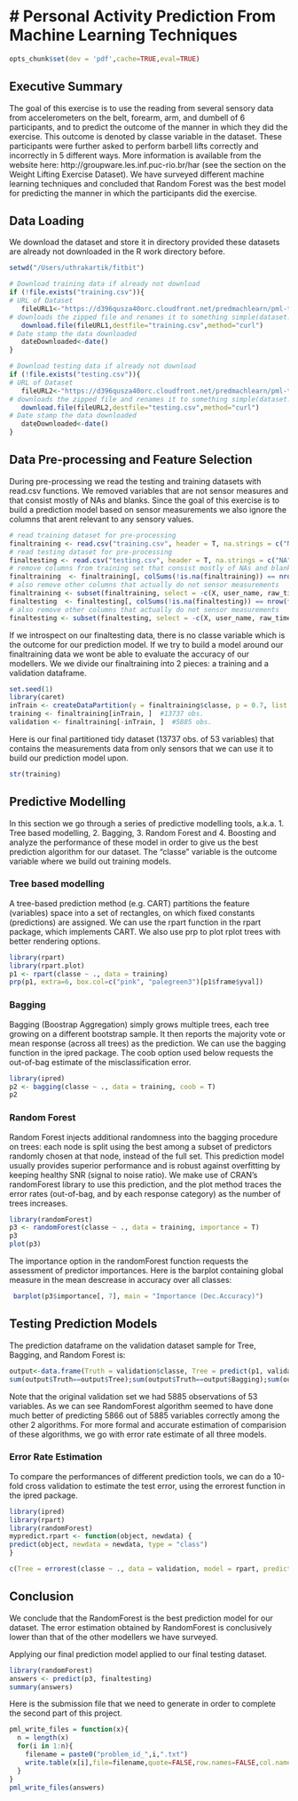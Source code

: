 # Personal Activity Prediction From Machine Learning Techniques
===============================================================
```r
opts_chunk$set(dev = 'pdf',cache=TRUE,eval=TRUE)
```

## Executive Summary
The goal of this exercise is to use the reading from several sensory data from accelerometers on the belt, forearm, arm, and dumbell of 6 participants, and to predict the outcome of the manner in which they did the exercise. This outcome is denoted by classe variable in the dataset. These participants were further asked to perform barbell lifts correctly and incorrectly in 5 different ways. More information is available from the website here: http://groupware.les.inf.puc-rio.br/har (see the section on the Weight Lifting Exercise Dataset).
We have surveyed different machine learning techniques and concluded that Random Forest was the best model for predicting the manner in which the participants did the exercise.

## Data Loading

We download the dataset and store it in directory provided these datasets are already not downloaded in the R work directory before.
```r
setwd("/Users/uthrakartik/fitbit")
```

```r
# Download training data if already not download
if (!file.exists("training.csv")){
# URL of Dataset
   fileURL1<-"https://d396qusza40orc.cloudfront.net/predmachlearn/pml-training.csv"
# downloads the zipped file and renames it to something simple(dataset.zip)
   download.file(fileURL1,destfile="training.csv",method="curl")
# Date stamp the data downloaded
   dateDownloaded<-date()
}

# Download testing data if already not download
if (!file.exists("testing.csv")){
# URL of Dataset
   fileURL2<-"https://d396qusza40orc.cloudfront.net/predmachlearn/pml-testing.csv"
# downloads the zipped file and renames it to something simple(dataset.zip)
   download.file(fileURL2,destfile="testing.csv",method="curl")
# Date stamp the data downloaded
   dateDownloaded<-date()
}
```

## Data Pre-processing and Feature Selection
During pre-processing we read the testing and training datasets with read.csv functions. We removed variables that are not sensor measures and that consist mostly of NAs and blanks. Since the goal of this exercise is to build a prediction model based on sensor measurements we also ignore the columns that arent relevant to any sensory values. 

```r
# read training dataset for pre-processing
finaltraining <- read.csv("training.csv", header = T, na.strings = c("NA", ""))
# read testing dataset for pre-processing
finaltesting <- read.csv("testing.csv", header = T, na.strings = c("NA", ""))
# remove columns from training set that consist mostly of NAs and blanks
finaltraining  <- finaltraining[, colSums(!is.na(finaltraining)) == nrow(finaltraining)]
# also remove other columns that actually do not sensor measurements
finaltraining <- subset(finaltraining, select = -c(X, user_name, raw_timestamp_part_1, raw_timestamp_part_2,cvtd_timestamp, new_window, num_window))
finaltesting  <- finaltesting[, colSums(!is.na(finaltesting)) == nrow(finaltesting)]
# also remove other columns that actually do not sensor measurements
finaltesting <- subset(finaltesting, select = -c(X, user_name, raw_timestamp_part_1, raw_timestamp_part_2,cvtd_timestamp, new_window, num_window))
```

If we introspect on our finaltesting data, there is no classe variable which is the outcome for our prediction model. If we try to build a model around our finaltraining data we wont be able to evaluate the accuracy of our modellers. We we divide our finaltraining into 2 pieces: a training and a validation dataframe.
```r
set.seed(1)
library(caret)
inTrain <- createDataPartition(y = finaltraining$classe, p = 0.7, list = FALSE)
training <- finaltraining[inTrain, ]  #13737 obs.
validation <- finaltraining[-inTrain, ]  #5885 obs.   
```

Here is our final partitioned tidy dataset (13737 obs. of  53 variables) that contains the measurements data from only sensors that we can use it to build our prediction model upon. 
```r
str(training)
```

## Predictive Modelling 
In this section we go through a series of predictive modelling tools, a.k.a. 1. Tree based modelling, 2. Bagging, 3. Random Forest and 4. Boosting and analyze the performance of these model in order to give us the best prediction algorithm for our dataset. The "classe" variable is the outcome variable where we build out training models. 

### Tree based modelling
A tree-based prediction method (e.g. CART) partitions the feature (variables) space into a set of rectangles, on which fixed constants (predictions) are assigned. We can use the rpart function in the rpart package, which implements CART. We also use prp to plot rplot trees with better rendering options.

```r
library(rpart)
library(rpart.plot)
p1 <- rpart(classe ~ ., data = training)
prp(p1, extra=6, box.col=c("pink", "palegreen3")[p1$frame$yval])
```

### Bagging
Bagging (Boostrap Aggregation) simply grows multiple trees, each tree growing on a different bootstrap sample. It then reports the majority vote or mean response (across all trees) as the prediction. We can use the bagging function in the ipred package. The coob option used below requests the out-of-bag estimate of the misclassification error.

```r
library(ipred)
p2 <- bagging(classe ~ ., data = training, coob = T)
p2
```

### Random Forest
Random Forest injects additional randomness into the bagging procedure on trees: each node is split using the best among a subset of predictors randomly chosen at that node, instead of the full set. This prediction model usually provides superior performance and is robust against overfitting by keeping healthy SNR (signal to noise ratio). We make use of CRAN's randomForest library to use this prediction, and the plot method traces the error rates (out-of-bag, and by each response category) as the number of trees increases.

```r
library(randomForest)
p3 <- randomForest(classe ~ ., data = training, importance = T)
p3
plot(p3)

```

The importance option in the randomForest function requests the assessment of predictor importances. Here is the barplot containing global measure in the mean descrease in accuracy over all classes:

```r
 barplot(p3$importance[, 7], main = "Importance (Dec.Accuracy)")
```

## Testing Prediction Models
The prediction dataframe on the validation dataset sample for Tree, Bagging, and Random Forest is:

```r
output<-data.frame(Truth = validation$classe, Tree = predict(p1, validation, type = "class"), Bagging = predict(p2, validation), Forest = predict(p3, validation))
sum(output$Truth==output$Tree);sum(output$Truth==output$Bagging);sum(output$Truth==output$Forest)
```
Note that the original validation set we had 5885 observations of 53 variables. As we can see RandomForest algorithm seemed to have done much better of predicting 5866 out of 5885 variables correctly among the other 2 algorithms. For more formal and accurate estimation of comparision of these algorithms, we go with error rate estimate of all three models.

### Error Rate Estimation

To compare the performances of different prediction tools, we can do a 10-fold cross validation to estimate the test error, using the errorest function in the ipred package.

```r
library(ipred)
library(rpart)
library(randomForest)
mypredict.rpart <- function(object, newdata) {
predict(object, newdata = newdata, type = "class")
}

c(Tree = errorest(classe ~ ., data = validation, model = rpart, predict = mypredict.rpart)$error , Bagging = errorest(classe ~ ., data = validation, model = bagging)$error, Forest = errorest(classe ~ ., data = validation, model = randomForest)$error)

```

## Conclusion

We conclude that the RandomForest is the best prediction model for our dataset. The error estimation obtained by RandomForest is conclusively lower than that of the other modellers we have surveyed.

Applying our final prediction model applied to our final testing dataset.

```r
library(randomForest)
answers <- predict(p3, finaltesting)
summary(answers)
```

Here is the submission file that we need to generate in order to complete the second part of this project.
```r
pml_write_files = function(x){
  n = length(x)
  for(i in 1:n){
    filename = paste0("problem_id_",i,".txt")
    write.table(x[i],file=filename,quote=FALSE,row.names=FALSE,col.names=FALSE)
  }
}
pml_write_files(answers)
```
